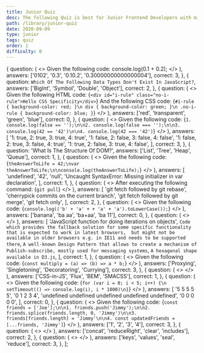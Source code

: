 ```yaml
---
title: Junior Quiz
desc: The following Quiz is best for Junior Frontend Developers with minimal experience of couple months.
path: /library/junior-quiz
date: 2020-09-09
type: junior
tags: quiz
order: 1
difficulty: 0
---
```



  {
    question: (
      <>
        <Text size="preNormal">Given the following code:</Text>
        <SyntaxHighlighter>console.log(0.1 + 0.2);</SyntaxHighlighter>
        <Title level={3} align="center" transform="none">
          What Will Show Up In The Console?
        </Title>
      </>
    ),
    answers: ['0102', '0.3', '0.10.2', '0.30000000000000004'],
    correct: 3,
  },
  {
    question: `Which Of The Following Data Types Don't Exist In JavaScript?`,
    answers: ['BigInt', 'Symbol', 'Double', 'Object'],
    correct: 2,
  },
  {
    question: (
      <>
        <Text size="preNormal">Given the following HTML code:</Text>
        <SyntaxHighlighter language="xml">
          {`<div id="i-rule" class="no-i-rule">Hello CSS Specificity</div>`}
        </SyntaxHighlighter>
        <Text size="preNormal">And the following CSS code:</Text>
        <SyntaxHighlighter language="css">
          {`#i-rule {
  background-color: red;
}\n
div {
background-color: green;
}\n
.no-i-rule {
background-color: blue;
}`}
        </SyntaxHighlighter>
        <Title level={3} align="center" transform="none">
          What Will Be Background Color Of div?
        </Title>
      </>
    ),
    answers: ['red', 'transparent', 'green', 'blue'],
    correct: 0,
  },
  {
    question: (
      <>
        <Text size="preNormal">Given the following code:</Text>
        <SyntaxHighlighter>{`1. console.log(false == '');\n\n2. console.log(false === '');\n\n3. console.log(42 == '42')\n\n4. console.log(42 === '42')`}</SyntaxHighlighter>
        <Title level={3} align="center" transform="none">
          What Will Show Up In The Console?
        </Title>
      </>
    ),
    answers: [
      '1: true, 2: true, 3: true, 4: true',
      '1: false, 2: false, 3: false, 4: false',
      '1: false, 2: true, 3: false, 4: true',
      '1: true, 2: false, 3: true, 4: false',
    ],
    correct: 3,
  },
  {
    question: 'What Is The Structure Of DOM?',
    answers: ['List', 'Tree', 'Heap', 'Queue'],
    correct: 1,
  },
  {
    question: (
      <>
        <Text size="preNormal">Given the following code:</Text>
        <SyntaxHighlighter>{`theAnswerToLife = 42;\nvar theAnswerToLife;\n\nconsole.log(theAnswerToLife);`}</SyntaxHighlighter>
        <Title level={3} align="center" transform="none">
          What Will Show Up In The Console?
        </Title>
      </>
    ),
    answers: [
      'undefined',
      '42',
      'null',
      'Uncaught SyntaxError: Missing initializer in var declaration',
    ],
    correct: 1,
  },
  {
    question: (
      <>
        <Text size="preNormal">After executing the following command:</Text>
        <SyntaxHighlighter language="bash">{`git pull`}</SyntaxHighlighter>
        <Title level={3} align="center" transform="none">
          What Happens Under The Hood?
        </Title>
      </>
    ),
    answers: [
      'git fetch followed by git rebase',
      'cherrypick commits on the current branch',
      'git fetch followed by git merge',
      'git fetch only',
    ],
    correct: 2,
  },
  {
    question: (
      <>
        <Text size="preNormal">Given the following code:</Text>
        <SyntaxHighlighter>{`console.log(('b' + 'a' + + 'a' + 'a').toLowerCase());`}</SyntaxHighlighter>
        <Title level={3} align="center" transform="none">
          What Will Show Up In The Console?
        </Title>
      </>
    ),
    answers: ['banana', 'ba aa', 'ba+aa', 'ba 11'],
    correct: 0,
  },
  {
    question: (
      <>
        <Title level={3} align="center" transform="none">
          What Is A Polyfill?
        </Title>
      </>
    ),
    answers: [
      'JavaScript function for doing iterations on objects',
      `Code which provides the fallback solution for some specific functionality that is expected to work in latest browsers, 
      but might not be available in older browsers e.g. in IE11 and needs to be supported there`,
      `A well-known Design Pattern that allows to create a mechanism of Publish-subscribe, mostly used for messaging systems`,
      `A hexagonal shape available in D3.js`,
    ],
    correct: 1,
  },
  {
    question: (
      <>
        <Text size="preNormal">Given the following code:</Text>
        <SyntaxHighlighter>{`const multiply = (a) => (b) => a * b;`}</SyntaxHighlighter>
        <Title level={3} align="center" transform="none">
          What Is The Name Of Technique Used?
        </Title>
      </>
    ),
    answers: ['Proxying', 'Singletoning', 'Decoratoring', 'Currying'],
    correct: 3,
  },
  {
    question: (
      <>
        <Title level={3} align="center" transform="none">
          Which Of The Following Styling Techniques Don't Exist?
        </Title>
      </>
    ),
    answers: ['CSS-in-JS', 'Flux', 'BEM', 'SMACSS'],
    correct: 1,
  },
  {
    question: (
      <>
        <Text size="preNormal">Given the following code:</Text>
        <SyntaxHighlighter>{`for (var i = 0; i < 5; i++) {\n  setTimeout(() => console.log(i), i * 1000)\n}`}</SyntaxHighlighter>
        <Title level={3} align="center" transform="none">
          What Will Show Up In The Console?
        </Title>
      </>
    ),
    answers: [
      '5 5 5 5 5',
      '0 1 2 3 4',
      'undefined undefined undefined undefined undefined',
      '0 0 0 0 0',
    ],
    correct: 0,
  },
  {
    question: (
      <>
        <Text size="preNormal">Given the following code:</Text>
        <SyntaxHighlighter>{`const friends = ['Joe'];\n\n1. friends.push('Jimmy');\n\n2. friends.splice(friends.length, 0, 'Jimmy')\n\n3. friends[friends.length] = 'Jimmy'\n\n4. const updatedFriends = [...friends, 'Jimmy']`}</SyntaxHighlighter>
        <Title level={3} align="center" transform="none">
          Which Method Won't Mutate The Original Array?
        </Title>
      </>
    ),
    answers: ['1', '2', '3', '4'],
    correct: 3,
  },
  {
    question: (
      <>
        <Title level={3} align="center" transform="none">
          Which Method Can't Be Used On An Array?
        </Title>
      </>
    ),
    answers: ['concat', 'reduceRight', 'clear', 'includes'],
    correct: 2,
  },
  {
    question: (
      <>
        <Title level={3} align="center" transform="none">
          Which Method Can't Be Used On Object Constructor?
        </Title>
      </>
    ),
    answers: ['keys', 'values', 'seal', 'reduce'],
    correct: 3,
  },
];

<Quiz
  data={data}
  title={props.pageContext.frontmatter.title}
  desc={props.pageContext.frontmatter.desc}
  next="regular-quiz"
/>
